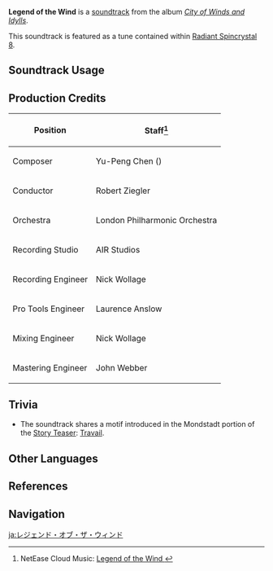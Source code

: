 {{Soundtrack Infobox
|image          = City of Winds and Idylls.png
|album          = City of Winds and Idylls
|disc           = 1
|number         = 02
|featured       =
|featured2      =
|featured3      =
|featured_disc  =
|featured_disc2 =
|featured_disc3 =
|youtube_id     = TTyC0Qop14w
|spotify_id     = 2sfXDaqJSun4Y2yDKDmOom
|previous       = Twilight Serenity
|next           = The City Favored by Wind
}}
'''Legend of the Wind''' is a [[soundtrack]] from the album ''[[City of Winds and Idylls]]''.

This soundtrack is featured as a tune contained within [[Radiant Spincrystal 8]].

==Soundtrack Usage==
{{Soundtrack Usage
|quest    = Glide With the Wind//cutscene
|teapot   = 8
}}

==Production Credits==
{| class="wikitable"
! Position
! Staff<ref>NetEase Cloud Music: [https://music.163.com/#/song?id=1481390529 Legend of the Wind {{zh|风的传说}}]</ref>
|-
! Composer
| Yu-Peng Chen ({{zh|陈致逸}})
|-
! Conductor
| Robert Ziegler
|-
! Orchestra
| London Philharmonic Orchestra
|-
! Recording Studio
| AIR Studios
|-
! Recording Engineer
| Nick Wollage
|-
! Pro Tools Engineer
| Laurence Anslow
|-
! Mixing Engineer
| Nick Wollage
|-
! Mastering Engineer
| John Webber
|}

==Trivia==
* The soundtrack shares a motif introduced in the Mondstadt portion of the [[Story Teaser#Special Story Teasers|Story Teaser]]: [[Teyvat Chapter Storyline Preview: Travail|Travail]].

==Other Languages==
{{Other Languages
|en      = Legend of the Wind
|zhs     = 风的传说
|zhs_rm  = Fēng de Chuánshuō
|zht     = 風的傳說
|zht_rm  = Fēng de Chuánshuō
|zh_tl   = 
|ja      = レジェンド・オブ・ザ・ウィンド
|ja_rm   = Rejendo Obu Za Windo
|ko      = Legend of the Wind<ref name="RS">{{Ref/Item|Radiant Spincrystal 8|note=Korean, Spanish, French, Russian, Thai, Vietnamese, German, Indonesian, Portuguese, Turkish, Italian}}</ref>
|es      = Legend of the Wind<ref name="RS" />
|fr      = Legend of the Wind<ref name="RS" />
|ru      = Legend of the Wind<ref name="RS" />
|th      = Legend of the Wind<ref name="RS" />
|vi      = Truyền Thuyết Của Gió<ref name="RS" />
|vi_tl   = 
|de      = Legend of the Wind<ref name="RS" />
|id      = Legend of the Wind<ref name="RS" />
|pt      = Legend of the Wind<ref name="RS" />
|tr      = Legend of the Wind<ref name="RS" />
|it      = Legend of the Wind<ref name="RS" />
}}

==References==
{{Reflist}}

==Navigation==
{{Soundtrack Navbox|City of Winds and Idylls}}

[[ja:レジェンド・オブ・ザ・ウィンド]]